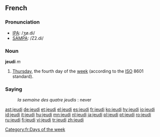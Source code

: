 ==French==

===Pronunciation===
*[[w:IPA|IPA]]: /ʒø.di/
*[[w:SAMPA|SAMPA]]: /Z2.di/

===Noun===
'''jeudi''' ''m''

# [[Thursday]], the fourth day of the [[week]] (according to the [[ISO]] 8601 standard).

===Saying===
{{rfc-header|Saying}}
:''la semaine des quatre jeudis'' : never

[[Category:fr:Days of the week]]

[[ast:jeudi]]
[[de:jeudi]]
[[et:jeudi]]
[[el:jeudi]]
[[es:jeudi]]
[[fr:jeudi]]
[[ko:jeudi]]
[[hy:jeudi]]
[[io:jeudi]]
[[id:jeudi]]
[[it:jeudi]]
[[hu:jeudi]]
[[mn:jeudi]]
[[nl:jeudi]]
[[ja:jeudi]]
[[pl:jeudi]]
[[pt:jeudi]]
[[ro:jeudi]]
[[ru:jeudi]]
[[fi:jeudi]]
[[vi:jeudi]]
[[tr:jeudi]]
[[zh:jeudi]]